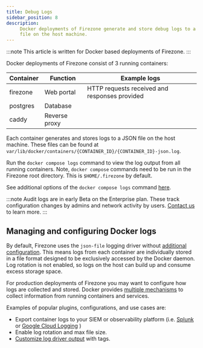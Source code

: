 ```yaml
---
title: Debug Logs
sidebar_position: 8
description:
     Docker deployments of Firezone generate and store debug logs to a JSON
     file on the host machine.
---
```


:::note
This article is written for Docker based deployments of Firezone.
:::

Docker deployments of Firezone consist of 3 running containers:

| Container | Function      | Example logs                                  |
|-----------|---------------|-----------------------------------------------|
| firezone  | Web portal    | HTTP requests received and responses provided |
| postgres  | Database      |                                               |
| caddy     | Reverse proxy |                                               |

Each container generates and stores logs to a JSON file on the host
machine. These files can be found at
`var/lib/docker/containers/{CONTAINER_ID}/{CONTAINER_ID}-json.log`.

Run the `docker compose logs` command to view the log output from all running
containers. Note, `docker compose` commands need to be run in the Firezone
root directory. This is `$HOME/.firezone` by default.

See additional options of the `docker compose logs` command
[here](https://docs.docker.com/engine/reference/commandline/compose_logs/).

:::note
Audit logs are in early Beta on the Enterprise plan. These track configuration
changes by admins and network activity by users.
[Contact us](https://www.firezone.dev/contact/sales?utm_source=docs.firezone.dev)
to learn more.
:::

## Managing and configuring Docker logs

By default, Firezone uses the `json-file` logging driver without
[additional configuration](https://docs.docker.com/config/containers/logging/json-file/).
This means logs from each container are individually stored in a file format
designed to be exclusively accessed by the Docker daemon. Log rotation is not
enabled, so logs on the host can build up and consume excess storage space.

For production deployments of Firezone you may want to configure how logs are
collected and stored. Docker provides
[multiple mechanisms](https://docs.docker.com/config/containers/logging/configure/)
to collect information from running containers and services.

Examples of popular plugins, configurations, and use cases are:

* Export container logs to your SIEM or observability platform (i.e.
[Splunk](https://docs.docker.com/config/containers/logging/splunk/)
or
[Google Cloud Logging](https://docs.docker.com/config/containers/logging/gcplogs/)
)
* Enable log rotation and max file size.
* [Customize log driver output](https://docs.docker.com/config/containers/logging/log_tags/)
with tags.

